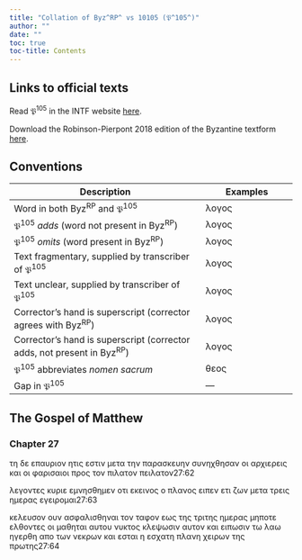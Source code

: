 ```yaml
---
title: "Collation of Byz^RP^ vs 10105 (𝔓^105^)"
author: ""
date: ""
toc: true
toc-title: Contents
---
```


::: {.callout-note appearance="minimal" icon="false" collapse="true"}
# Links to official texts

Read 𝔓^105^ in the INTF website [here](https://ntvmr.uni-muenster.de/manuscript-workspace?docID=10105).

Download the Robinson-Pierpont 2018 edition of the Byzantine textform [here](https://web.archive.org/web/20210413060536/https://byzantinetext.com/wp-content/uploads/2021/03/robinson-pierpont-2018-gnt-edition.pdf).


:::


::: {.callout-note appearance="minimal" icon="false" collapse="true"}
# Conventions

| Description                                                              	| Examples                           	|
|--------------------------------------------------------------------------	|------------------------------------	|
| Word in both Byz^RP^ and 𝔓^105^                                   	| λογος                              	|
| 𝔓^105^ *adds* (word not present in Byz^RP^)                       	| [λογος]{.greek-added}            	|
| 𝔓^105^ *omits* (word present in Byz^RP^)                          	| [λογος]{.greek-omitted}          	|
| Text fragmentary, supplied by transcriber of 𝔓^105^               	| [λογος]{.greek-supplied}         	|
| Text unclear, supplied by transcriber of 𝔓^105^                   	| [λογος]{.unclear}                	|
| Corrector's hand is superscript (corrector agrees with Byz^RP^)          	| [λογος]{.corr}                   	|
| Corrector's hand is superscript (corrector adds, not present in Byz^RP^) 	| [[λογος]{.corr}]{.greek-added} 	|
| 𝔓^105^ abbreviates *nomen sacrum*                                 	| [θεος]{.greek-abbr}            	|
| Gap in 𝔓^105^                                                     	| [―]{.gap}                        	|
:::

## The Gospel of Matthew

### Chapter 27

[τη]{.greek-omitted} [δε]{.greek-omitted} [επαυριον]{.greek-omitted} [η]{.greek-supplied}[τις]{.greek-supplied} [εστιν]{.greek-supplied} [μετα]{.greek-supplied} [τ]{.greek-supplied}[η]{.unclear}ν πα[ρ]{.unclear}[ασκευην]{.greek-supplied} [συνηχθησαν]{.greek-supplied} [ο]{.greek-supplied}ι αρχιερ[εις]{.greek-supplied} [και]{.greek-supplied} [οι]{.greek-supplied} [φαρισαιοι]{.greek-supplied} [προς]{.greek-supplied} [[τ]{.unclear}ον]{.greek-added} [πιλατον]{.greek-omitted} [πει[λατον]{.greek-supplied}]{.greek-added}[27:62]{.aside}

[λεγοντες]{.greek-supplied} [κυριε]{.greek-abbr} [εμ]{.greek-supplied}ν[η]{.unclear}σθη[μ]{.unclear}[εν]{.greek-supplied} [οτι]{.greek-supplied} [εκει]{.greek-supplied}[νος]{.greek-supplied} [ο]{.greek-supplied} [πλανος]{.greek-supplied} [ειπ]{.unclear}εν ετ[ι]{.unclear} [ζων]{.greek-supplied} [μετα]{.greek-supplied} [τρεις]{.greek-supplied} [ημερας]{.greek-supplied} [ε]{.unclear}γειρο[μα]{.unclear}[ι]{.greek-supplied}[27:63]{.aside}

[κελευσον]{.greek-supplied} [ουν]{.greek-supplied} [ασφαλισθ]{.greek-supplied}[η]{.unclear}να[ι]{.greek-supplied} [το]{.unclear}[ν]{.greek-supplied} [ταφον]{.greek-supplied} [εως]{.greek-supplied} [της]{.greek-omitted} [τριτης]{.greek-omitted} [ημερας]{.greek-omitted} [μηποτε]{.greek-omitted} [ελθοντες]{.greek-omitted} [οι]{.greek-omitted} [μαθηται]{.greek-omitted} [αυτου]{.greek-omitted} [νυκτος]{.greek-omitted} [κλεψωσιν]{.greek-omitted} [αυτον]{.greek-omitted} [και]{.greek-omitted} [ειπωσιν]{.greek-omitted} [τω]{.greek-omitted} [λαω]{.greek-omitted} [ηγερθη]{.greek-omitted} [απο]{.greek-omitted} [των]{.greek-omitted} [νεκρων]{.greek-omitted} [και]{.greek-omitted} [εσται]{.greek-omitted} [η]{.greek-omitted} [εσχατη]{.greek-omitted} [πλανη]{.greek-omitted} [χειρων]{.greek-omitted} [της]{.greek-omitted} [πρωτης]{.greek-omitted}[27:64]{.aside}


